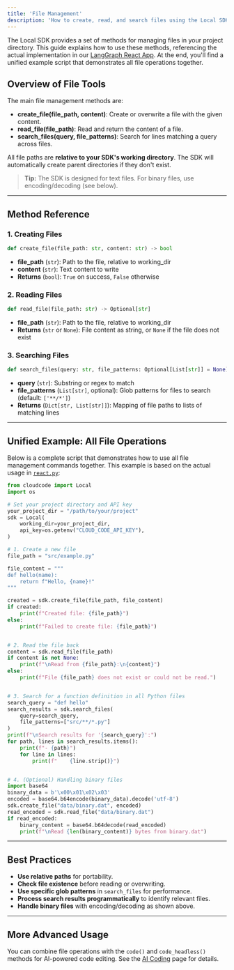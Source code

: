 ```yaml
---
title: 'File Management'
description: 'How to create, read, and search files using the Local SDK (with unified example)'
---
```


The Local SDK provides a set of methods for managing files in your project directory. This guide explains how to use these methods, referencing the actual implementation in our [LangGraph React App](https://github.com/LMSystems-ai/cloud-coding/blob/main/langgraph/src/react.py). At the end, you'll find a unified example script that demonstrates all file operations together.

## Overview of File Tools

The main file management methods are:

- **create_file(file_path, content)**: Create or overwrite a file with the given content.
- **read_file(file_path)**: Read and return the content of a file.
- **search_files(query, file_patterns)**: Search for lines matching a query across files.

All file paths are **relative to your SDK's working directory**. The SDK will automatically create parent directories if they don't exist.

> **Tip:** The SDK is designed for text files. For binary files, use encoding/decoding (see below).

---

## Method Reference

### 1. Creating Files

```python
def create_file(file_path: str, content: str) -> bool
```
- **file_path** (`str`): Path to the file, relative to working_dir
- **content** (`str`): Text content to write
- **Returns** (`bool`): `True` on success, `False` otherwise

### 2. Reading Files

```python
def read_file(file_path: str) -> Optional[str]
```
- **file_path** (`str`): Path to the file, relative to working_dir
- **Returns** (`str` or `None`): File content as string, or `None` if the file does not exist

### 3. Searching Files

```python
def search_files(query: str, file_patterns: Optional[List[str]] = None) -> Dict[str, List[str]]
```
- **query** (`str`): Substring or regex to match
- **file_patterns** (`List[str]`, optional): Glob patterns for files to search (default: `['**/*']`)
- **Returns** (`Dict[str, List[str]]`): Mapping of file paths to lists of matching lines

---

## Unified Example: All File Operations

Below is a complete script that demonstrates how to use all file management commands together. This example is based on the actual usage in [`react.py`](../../cloud-coding/langgraph/src/react.py):

```python
from cloudcode import Local
import os

# Set your project directory and API key
your_project_dir = "/path/to/your/project"
sdk = Local(
    working_dir=your_project_dir,
    api_key=os.getenv("CLOUD_CODE_API_KEY"),
)

# 1. Create a new file
file_path = "src/example.py"

file_content = """
def hello(name):
    return f"Hello, {name}!"
"""

created = sdk.create_file(file_path, file_content)
if created:
    print(f"Created file: {file_path}")
else:
    print(f"Failed to create file: {file_path}")


# 2. Read the file back
content = sdk.read_file(file_path)
if content is not None:
    print(f"\nRead from {file_path}:\n{content}")
else:
    print(f"File {file_path} does not exist or could not be read.")


# 3. Search for a function definition in all Python files
search_query = "def hello"
search_results = sdk.search_files(
    query=search_query,
    file_patterns=["src/**/*.py"]
)
print(f"\nSearch results for '{search_query}':")
for path, lines in search_results.items():
    print(f"- {path}")
    for line in lines:
        print(f"    {line.strip()}")


# 4. (Optional) Handling binary files
import base64
binary_data = b'\x00\x01\x02\x03'
encoded = base64.b64encode(binary_data).decode('utf-8')
sdk.create_file("data/binary.dat", encoded)
read_encoded = sdk.read_file("data/binary.dat")
if read_encoded:
    binary_content = base64.b64decode(read_encoded)
    print(f"\nRead {len(binary_content)} bytes from binary.dat")
```

---

## Best Practices

- **Use relative paths** for portability.
- **Check file existence** before reading or overwriting.
- **Use specific glob patterns** in `search_files` for performance.
- **Process search results programmatically** to identify relevant files.
- **Handle binary files** with encoding/decoding as shown above.

---

## More Advanced Usage

You can combine file operations with the `code()` and `code_headless()` methods for AI-powered code editing. See the [AI Coding](./ai-coding) page for details.